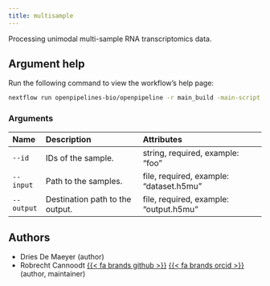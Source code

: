 ```yaml
---
title: multisample
---
```


Processing unimodal multi-sample RNA transcriptomics data.

## Argument help

Run the following command to view the workflow's help page:
```bash
nextflow run openpipelines-bio/openpipeline -r main_build -main-script /home/rcannood/workspace/jnj/openpipeline/workflows/process_rna/multisample/main.nf --help
```

### Arguments



:::{.column-body-outset}
|Name       |Description                     |Attributes                              |
|:----------|:-------------------------------|:---------------------------------------|
|`--id`     |IDs of the sample.              |string, required, example: "foo"        |
|`--input`  |Path to the samples.            |file, required, example: "dataset.h5mu" |
|`--output` |Destination path to the output. |file, required, example: "output.h5mu"  |
:::

## Authors

 * Dries De Maeyer  (author)
 * Robrecht Cannoodt [{{< fa brands github >}}](https://github.com/rcannood) [{{< fa brands orcid >}}](https://orcid.org/0000-0003-3641-729X) (author, maintainer)
